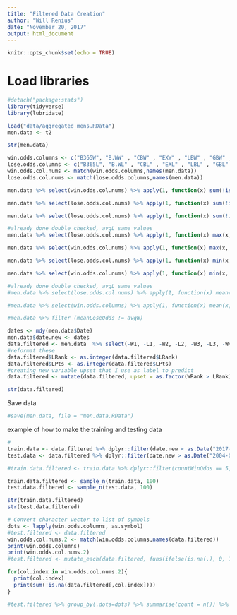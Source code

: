 ```yaml
---
title: "Filtered Data Creation"
author: "Will Renius"
date: "November 20, 2017"
output: html_document
---
```


```r
knitr::opts_chunk$set(echo = TRUE)
```

# Load libraries
```r
#detach("package:stats")
library(tidyverse)
library(lubridate)
```


```r
load("data/aggregated_mens.RData")
men.data <- t2
```

```r
str(men.data)
```

```r
win.odds.columns <- c("B365W", "B.WW" , "CBW" , "EXW" , "LBW" , "GBW" , "IWW" , "PSW" , "SBW" , "SJW" , "UBW" )
lose.odds.columns <- c("B365L", "B.WL" , "CBL" , "EXL" , "LBL" , "GBL" , "IWL" , "PSL" , "SBL" , "SJL" , "UBL" ) 
win.odds.col.nums <- match(win.odds.columns,names(men.data))
lose.odds.col.nums <- match(lose.odds.columns,names(men.data))

men.data %>% select(win.odds.col.nums) %>% apply(1, function(x) sum(!is.na(x))) -> men.data$countWinOdds

men.data %>% select(lose.odds.col.nums) %>% apply(1, function(x) sum(!is.na(x))) -> men.data$countLoseOdds

men.data %>% select(lose.odds.col.nums) %>% apply(1, function(x) sum(!is.na(x))) -> men.data$countLoseOdds

#already done double checked, avgL same values
men.data %>% select(lose.odds.col.nums) %>% apply(1, function(x) max(x, na.rm = T) )-> men.data$maxLoseOdds

men.data %>% select(win.odds.col.nums) %>% apply(1, function(x) max(x, na.rm = T) )-> men.data$maxWinOdds

men.data %>% select(lose.odds.col.nums) %>% apply(1, function(x) min(x, na.rm = T) )-> men.data$minLoseOdds

men.data %>% select(win.odds.col.nums) %>% apply(1, function(x) min(x, na.rm = T) )-> men.data$minWinOdds

#already done double checked, avgL same values
#men.data %>% select(lose.odds.col.nums) %>% apply(1, function(x) mean(x, na.rm = T) )-> men.data$meanLoseOdds

#men.data %>% select(win.odds.columns) %>% apply(1, function(x) mean(x, na.rm = T) )-> men.data$meanWinOdds
```
```r
#men.data %>% filter (meanLoseOdds != avgW)
```


```r
dates <- mdy(men.data$Date)
men.data$date.new <- dates
data.filtered <- men.data  %>% select(-W1, -L1, -W2, -L2, -W3, -L3, -W4, -L4, -W5, -L5, -Wsets, -Lsets, -Comment,  -Date, -Winner, -Loser, - Tournament, -Location)
#reformat these 
data.filtered$LRank <- as.integer(data.filtered$LRank)
data.filtered$LPts <- as.integer(data.filtered$LPts)
#creating new variable upset that I use as label to predict
data.filtered <- mutate(data.filtered, upset = as.factor(WRank > LRank))

str(data.filtered)

```
Save data
```r
#save(men.data, file = "men.data.RData")
```

example of how to make the training and testing data
```r
#
train.data <- data.filtered %>% dplyr::filter(date.new < as.Date("2017-01-01")) %>% select(-date.new)
test.data <- data.filtered %>% dplyr::filter(date.new > as.Date("2004-01-01"), date.new < as.Date("2018-01-01")) %>% select(-date.new)

#train.data.filtered <- train.data %>% dplyr::filter(countWinOdds == 5, countLoseOdds == 5) %>% select(-Round, -Best.of, -Series)

train.data.filtered <- sample_n(train.data, 100)
test.data.filtered <- sample_n(test.data, 100)

str(train.data.filtered)
str(test.data.filtered)

```
```r
# Convert character vector to list of symbols
dots <- lapply(win.odds.columns, as.symbol)
#test.filtered <- data.filtered
win.odds.col.nums.2 <- match(win.odds.columns,names(data.filtered))
print(win.odds.columns)
print(win.odds.col.nums.2)
#test.filtered <- mutate_each(data.filtered, funs(ifelse(is.na(.), 0, 1)))

for(col.index in win.odds.col.nums.2){
  print(col.index)
  print(sum(!is.na(data.filtered[,col.index])))
}

#test.filtered %>% group_by(.dots=dots) %>% summarise(count = n()) %>% arrange(desc(count))
```


